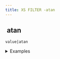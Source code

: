 ```yaml
---
title: XS FILTER -atan
---
```


## <img src="../assets/docuBadge (11).png" alt="" data-size="line" /> atan <a href="#xsatan" id="xsatan"></a>

`value|atan`

<details>

<summary>Examples</summary>

```javascript
0|atan        // Returns 0
1|atan        // Returns 0.7853981633974 (π/4)
```

</details>
